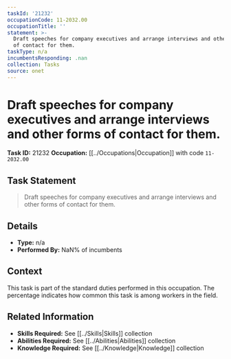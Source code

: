```yaml
---
taskId: '21232'
occupationCode: 11-2032.00
occupationTitle: ''
statement: >-
  Draft speeches for company executives and arrange interviews and other forms
  of contact for them.
taskType: n/a
incumbentsResponding: .nan
collection: Tasks
source: onet
---
```

# Draft speeches for company executives and arrange interviews and other forms of contact for them.

**Task ID:** 21232
**Occupation:** [[../Occupations|Occupation]] with code `11-2032.00`

## Task Statement

> Draft speeches for company executives and arrange interviews and other forms of contact for them.

## Details

- **Type:** n/a
- **Performed By:** NaN% of incumbents

## Context

This task is part of the standard duties performed in this occupation. The percentage indicates how common this task is among workers in the field.

## Related Information

- **Skills Required:** See [[../Skills|Skills]] collection
- **Abilities Required:** See [[../Abilities|Abilities]] collection
- **Knowledge Required:** See [[../Knowledge|Knowledge]] collection
